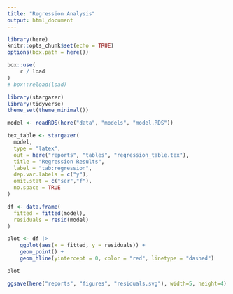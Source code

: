```yaml
---
title: "Regression Analysis"
output: html_document
---
```


```r
library(here)
knitr::opts_chunk$set(echo = TRUE)
options(box.path = here())

box::use(
    r / load
)
# box::reload(load)

library(stargazer)
library(tidyverse)
theme_set(theme_minimal())

model <- readRDS(here("data", "models", "model.RDS"))
```

```r
tex_table <- stargazer(
  model, 
  type = "latex",
  out = here("reports", "tables", "regression_table.tex"),
  title = "Regression Results",
  label = "tab:regression",
  dep.var.labels = c("y"),
  omit.stat = c("ser","f"),
  no.space = TRUE
)
```

```r
df <- data.frame(
  fitted = fitted(model),
  residuals = resid(model)
)
```

```r
plot <- df |>
    ggplot(aes(x = fitted, y = residuals)) + 
    geom_point() +
    geom_hline(yintercept = 0, color = "red", linetype = "dashed")

plot
```

```r
ggsave(here("reports", "figures", "residuals.svg"), width=5, height=4)
```
